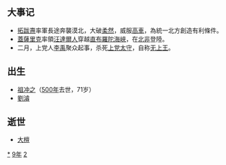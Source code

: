 {{yearTOC|429|北魏'''[[神䴥|神䴥]]二年'''；北凉'''[[承玄|承玄]]二年'''；北燕'''[[太平_(冯跋)|太平]]二十一年'''；夏國'''[[胜光|胜光]]二年'''；西秦'''[[永弘|永弘]]二年'''；南朝宋'''[[元嘉_(南朝宋文帝)|元嘉]]六年'''}}
{{年|429}}

== 大事记 ==
*[[拓跋燾|拓跋燾]]率軍長途奔襲漠北，大破[[柔然|柔然]]，威服[[高車|高車]]，為統一北方創造有利條件。
* [[蓋薩里克|蓋薩里克]]率領[[汪達爾人|汪達爾人]]穿越[[直布羅陀海峽|直布羅陀海峽]]，在[[北非|北非]]登陸。
*二月，上党人[[李禹|李禹]]聚众起事，杀死[[上党太守|上党太守]]，自称[[无上王|无上王]]。

== 出生 ==
*[[祖冲之|祖冲之]]（[[500年|500年]]去世，71岁）
*[[劉濬|劉濬]]

== 逝世 ==
{{Wikisource year mention}}
*[[大檀|大檀]]

[[Category:429年|*]]
[[Category:420年代|9年]]
[[Category:5世纪各年|2]]